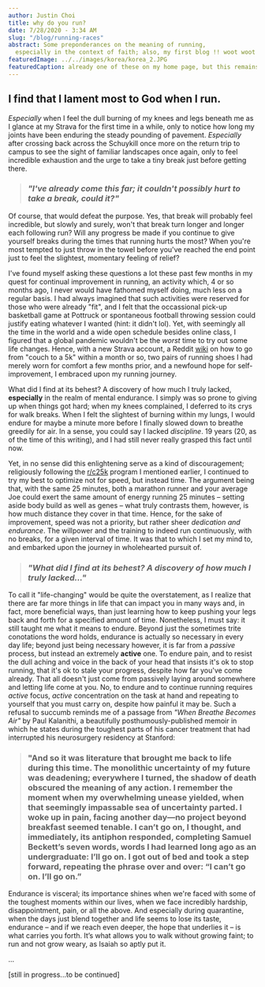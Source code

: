 ```yaml
---
author: Justin Choi
title: why do you run?
date: 7/28/2020 - 3:34 AM
slug: "/blog/running-races"
abstract: Some preponderances on the meaning of running,
  especially in the context of faith; also, my first blog !! woot woot
featuredImage: ../../images/korea/korea_2.JPG
featuredCaption: already one of these on my home page, but this remains one of the prettiest sunsets I've ever witnessed
---
```


## I find that I lament most to God when I run.

_Especially_ when I feel the dull burning of my knees and legs beneath me as I glance at my Strava for the first time in a while, only to notice how long my joints have been enduring the steady pounding of pavement. _Especially_ after crossing back across the Schuykill once more on the return trip to campus to see the sight of familiar landscapes once again, only to feel incredible exhaustion and the urge to take a <SmallText>tiny</SmallText> break just before getting there.

> ### _"I've already come this far; it couldn't possibly hurt to take a break, could it?"_

Of course, that would defeat the purpose. Yes, that break will probably feel incredible, but slowly and surely, won't that break turn longer and longer each following run? Will any progress be made if you continue to give yourself breaks during the times that running hurts the most? When you're most tempted to just throw in the towel before you've reached the end point just to feel the slightest, momentary feeling of relief?

I've found myself asking these questions a lot these past few months in my quest for continual improvement in running, an activity which, 4 or so months ago, I never would have fathomed myself doing, much less on a regular basis. I had always imagined that such activities were reserved for those who were already "fit", and I felt that the occassional pick-up basketball game at Pottruck or spontaneous football throwing session could justify eating whatever I wanted (hint: it didn't lol). Yet, with seemingly all the time in the world and a wide open schedule besides online class, I figured that a global pandemic wouldn't be the _worst_ time to try out some life changes. Hence, with a new Strava account, a Reddit [wiki](https://www.reddit.com/r/C25K/wiki/faq) on how to go from "couch to a 5k" within a month or so, two pairs of running shoes I had merely worn for comfort a few months prior, and a newfound hope for self-improvement, I embraced upon my running journey.

What did I find at its behest? A discovery of how much I truly lacked, **especially** in the realm of mental endurance. I simply was so prone to giving up when things got hard; when my knees complained, I deferred to its crys for walk breaks. When I felt the slightest of burning within my lungs, I would endure for maybe a minute more before I finally slowed down to breathe greedily for air. In a sense, you could say I lacked _discipline_. 19 years (20, as of the time of this writing), and I had still never really grasped this fact until now.

Yet, in no sense did this enlightening serve as a kind of discouragement; religiously following the [r/c25k](https://www.reddit.com/r/C25K/ "what started it all") program I mentioned earlier, I continued to try my best to optimize not for speed, but instead time. The argument being that, with the same 25 minutes, both a marathon runner and your average Joe could exert the same amount of energy running 25 minutes – setting aside body build as well as genes – what truly contrasts them, however, is how much distance they cover in that time. Hence, for the sake of improvement, speed was not a priority, but rather sheer _dedication and endurance_. The willpower and the training to indeed run continuously, with no breaks, for a given interval of time. It was that to which I set my mind to, and embarked upon the journey in wholehearted pursuit of.

> ### _"What did I find at its behest? A discovery of how much I truly lacked..."_

To call it "life-changing" would be quite the overstatement, as I realize that there are far more things in life that can impact you in many ways and, in fact, more beneficial ways, than just learning how to keep pushing your legs back and forth for a specified amount of time. Nonetheless, I must say: it still taught me what it means to endure. Beyond just the sometimes trite conotations the word holds, endurance is actually so necessary in every day life; beyond just being necessary however, it is far from a _passive_ process, but instead an extremely **active** one. To endure pain, and to resist the dull aching and voice in the back of your head that insists it's ok to stop running, that it's ok to stale your progress, despite how far you've come already. That all doesn't just come from passively laying around somewhere and letting life come at you. No, to endure and to continue running requires _active_ focus, _active_ concentration on the task at hand and repeating to yourself that you must carry on, despite how painful it may be. Such a refusal to succumb reminds me of a passage from _"When Breathe Becomes Air"_ by Paul Kalanithi, a beautifully posthumously-published memoir in which he states during the toughest parts of his cancer treatment that had interrupted his neurosurgery residency at Stanford:

> ### "And so it was literature that brought me back to life during this time. The monolithic uncertainty of my future was deadening; everywhere I turned, the shadow of death obscured the meaning of any action. I remember the moment when my overwhelming unease yielded, when that seemingly impassable sea of uncertainty parted. I woke up in pain, facing another day—no project beyond breakfast seemed tenable. I can’t go on, I thought, and immediately, its antiphon responded, completing Samuel Beckett’s seven words, words I had learned long ago as an undergraduate: I’ll go on. I got out of bed and took a step forward, repeating the phrase over and over: “I can’t go on. I’ll go on.”

Endurance is visceral; its importance shines when we're faced with some of the toughest moments within our lives, when we face incredibly hardship, disappointment, pain, or all the above. And especially during quarantine, when the days just blend together and life seems to lose its taste, endurance – and if we reach even deeper, the hope that underlies it – is what carries you forth. It’s what allows you to walk without growing faint; to run and not grow weary, as Isaiah so aptly put it.

...

[still in progress...to be continued]
